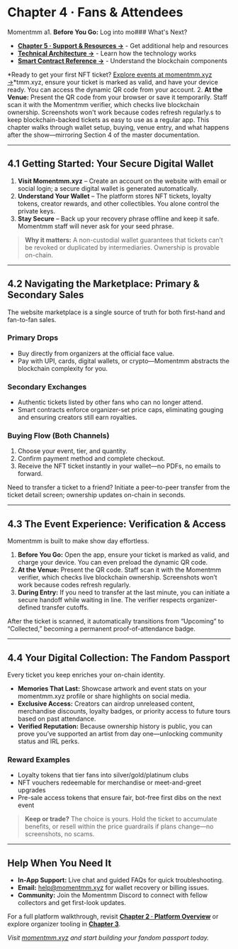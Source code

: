 # Chapter 4 · Fans & Attendees

Momentmm a1. **Before You Go:** Log into mo### What's Next?

- **[Chapter 5 · Support & Resources →](/support)** - Get additional help and resources
- **[Technical Architecture →](/technical)** - Learn how the technology works
- **[Smart Contract Reference →](/smart-contracts)** - Understand the blockchain components

*Ready to get your first NFT ticket? [Explore events at momentmm.xyz →](https://momentmm.xyz)*tmm.xyz, ensure your ticket is marked as valid, and have your device ready. You can access the dynamic QR code from your account.
2. **At the Venue:** Present the QR code from your browser or save it temporarily. Staff scan it with the Momentmm verifier, which checks live blockchain ownership. Screenshots won't work because codes refresh regularly.s to keep blockchain-backed tickets as easy to use as a regular app. This chapter walks through wallet setup, buying, venue entry, and what happens after the show—mirroring Section 4 of the master documentation.

---

## 4.1 Getting Started: Your Secure Digital Wallet

1. **Visit Momentmm.xyz** – Create an account on the website with email or social login; a secure digital wallet is generated automatically.
2. **Understand Your Wallet** – The platform stores NFT tickets, loyalty tokens, creator rewards, and other collectibles. You alone control the private keys.
3. **Stay Secure** – Back up your recovery phrase offline and keep it safe. Momentmm staff will never ask for your seed phrase.

> **Why it matters:** A non-custodial wallet guarantees that tickets can’t be revoked or duplicated by intermediaries. Ownership is provable on-chain.

---

## 4.2 Navigating the Marketplace: Primary & Secondary Sales

The website marketplace is a single source of truth for both first-hand and fan-to-fan sales.

### Primary Drops

- Buy directly from organizers at the official face value.
- Pay with UPI, cards, digital wallets, or crypto—Momentmm abstracts the blockchain complexity for you.

### Secondary Exchanges

- Authentic tickets listed by other fans who can no longer attend.
- Smart contracts enforce organizer-set price caps, eliminating gouging and ensuring creators still earn royalties.

### Buying Flow (Both Channels)

1. Choose your event, tier, and quantity.
2. Confirm payment method and complete checkout.
3. Receive the NFT ticket instantly in your wallet—no PDFs, no emails to forward.

Need to transfer a ticket to a friend? Initiate a peer-to-peer transfer from the ticket detail screen; ownership updates on-chain in seconds.

---

## 4.3 The Event Experience: Verification & Access

Momentmm is built to make show day effortless.

1. **Before You Go:** Open the app, ensure your ticket is marked as valid, and charge your device. You can even preload the dynamic QR code.
2. **At the Venue:** Present the QR code. Staff scan it with the Momentmm verifier, which checks live blockchain ownership. Screenshots won’t work because codes refresh regularly.
3. **During Entry:** If you need to transfer at the last minute, you can initiate a secure handoff while waiting in line. The verifier respects organizer-defined transfer cutoffs.

After the ticket is scanned, it automatically transitions from “Upcoming” to “Collected,” becoming a permanent proof-of-attendance badge.

---

## 4.4 Your Digital Collection: The Fandom Passport

Every ticket you keep enriches your on-chain identity.

- **Memories That Last:** Showcase artwork and event stats on your momentmm.xyz profile or share highlights on social media.
- **Exclusive Access:** Creators can airdrop unreleased content, merchandise discounts, loyalty badges, or priority access to future tours based on past attendance.
- **Verified Reputation:** Because ownership history is public, you can prove you’ve supported an artist from day one—unlocking community status and IRL perks.

### Reward Examples

- Loyalty tokens that tier fans into silver/gold/platinum clubs
- NFT vouchers redeemable for merchandise or meet-and-greet upgrades
- Pre-sale access tokens that ensure fair, bot-free first dibs on the next event

> **Keep or trade?** The choice is yours. Hold the ticket to accumulate benefits, or resell within the price guardrails if plans change—no screenshots, no scams.

---

## Help When You Need It

- **In-App Support:** Live chat and guided FAQs for quick troubleshooting.
- **Email:** help@momentmm.xyz for wallet recovery or billing issues.
- **Community:** Join the Momentmm Discord to connect with fellow collectors and get first-look updates.

For a full platform walkthrough, revisit **[Chapter 2 · Platform Overview](/getting-started)** or explore organizer tooling in **[Chapter 3](/for-organizers)**.

*Visit [momentmm.xyz](https://momentmm.xyz) and start building your fandom passport today.*
